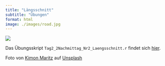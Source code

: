 ```yaml
---
title: "Längsschnitt"
subtitle: "Übungen"
format: html
image: ./images/road.jpg
---
```



![](./images/road.jpg)

:::{.callout-note}
Das Übungsskript `Tag2_2Nachmittag_Nr2_Laengsschnitt.r` findet sich [hier](https://github.com/nickhaf/IRT_workshop/tree/main/exercises).
:::


::: aside
Foto von <a href="https://unsplash.com/de/@kimonmaritz?utm_content=creditCopyText&utm_medium=referral&utm_source=unsplash">Kimon Maritz</a> auf <a href="https://unsplash.com/de/fotos/luftaufnahme-der-von-baumen-umgebenen-strasse-1-ISIwuBMiw?utm_content=creditCopyText&utm_medium=referral&utm_source=unsplash">Unsplash</a>
  
:::
